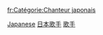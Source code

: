 {{Commonscat|Male vocalists from Japan}}

[[Category:各國男歌手|Japanese]]
[[Category:日本歌手|]]
[[Category:日本男藝人|歌手]]

[[fr:Catégorie:Chanteur_japonais|fr:Catégorie:Chanteur japonais]]